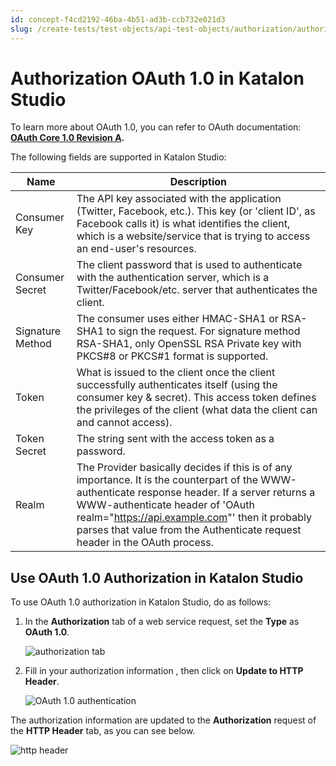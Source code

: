 ```yaml
---
id: concept-f4cd2192-46ba-4b51-ad3b-ccb732e021d3
slug: /create-tests/test-objects/api-test-objects/authorization/authorization-oauth-1-0-in-katalon-studio
---
```


# Authorization OAuth 1.0 in Katalon Studio

To learn more about OAuth 1.0, you can refer to OAuth documentation: **[OAuth Core 1.0 Revision A](https://oauth.net/core/1.0a/).**

The following fields are supported in Katalon Studio:

<table><tr><th>Name</th><th>Description</th></tr><tbody><tr><td>Consumer Key</td><td>The API key associated with the application (Twitter, Facebook, etc.). This key (or 'client ID', as Facebook calls it) is what identifies the client, which is a website/service that is trying to access an end-user's resources.</td></tr><tr><td>Consumer Secret</td><td>The client password that is used to authenticate with the authentication server, which is a Twitter/Facebook/etc. server that authenticates the client.</td></tr><tr><td>Signature Method</td><td>The consumer uses either HMAC-SHA1 or RSA-SHA1 to sign the request. For signature method RSA-SHA1, only OpenSSL RSA Private key with PKCS#8 or PKCS#1 format is supported.</td></tr><tr><td>Token</td><td>What is issued to the client once the client successfully authenticates itself (using the consumer key & secret). This access token defines the privileges of the client (what data the client can and cannot access).</td></tr><tr><td>Token Secret</td><td>The string sent with the access token as a password.</td></tr><tr><td>Realm</td><td>The Provider basically decides if this is of any importance. It is the counterpart of the WWW-authenticate response header. If a server returns a WWW-authenticate header of 'OAuth realm="<a href="https://api.example.com/" >https://api.example.com</a>"' then it probably parses that value from the Authenticate request header in the OAuth process.</td></tr></tbody></table>

## Use OAuth 1.0 Authorization in Katalon Studio

To use OAuth 1.0 authorization in Katalon Studio, do as follows:

1.  In the **Authorization** tab of a web service request, set the **Type** as **OAuth 1.0**.

    <img src="/doc_images/Documents/Create_tests/Test_Objects/API_Test_Object/Authorization/authorization-oauth1/ks-840-choose-oauth01.png" width={700} alt="authorization tab" />

2.  Fill in your authorization information , then click on **Update to HTTP Header**.

    <img src="/doc_images/Documents/Create_tests/Test_Objects/API_Test_Object/Authorization/authorization-oauth1/ks-840-oauth01-authorization.png" width={700} alt="OAuth 1.0 authentication" />


The authorization information are updated to the **Authorization** request of the **HTTP Header** tab, as you can see below.

<img src="/doc_images/Documents/Create_tests/Test_Objects/API_Test_Object/Authorization/authorization-oauth1/ks-840-oauth-01-http-header.png" width={700} alt="http header" />